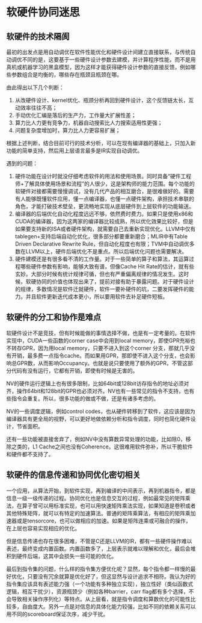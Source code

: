 # 软硬件协同迷思

## 软硬件的技术隔阂

最初的出发点是用自动调优在软件性能优化和硬件设计间建立直接联系，与传统自动调优不同的是，这要基于一些硬件设计参数去建模，并计算程序性能，而不是用真机或机器学习的黑盒模型，因为这样才能获得硬件设计参数的直接反馈，例如哪些参数组合是均衡的，哪些存在瓶颈且瓶颈在哪。

由此得出以下几个判断：

1. 从改硬件设计、kernel优化、瓶颈分析再回到硬件设计，这个反馈链太长，互动效率往往不高；
2. 手动优化汇编是落后的生产力，工作量大扩展性差；
3. 算力比人力更有竞争力，机器自动搜索比人力搜索适用性更强；
4. 问题复杂度增加时，算力比人力更容易扩展；

根据上述判断，结合目前可行的技术分析，可以在现有编译器的基础上，只加入新功能的简单支持，然后用上层语言最多是IR实现自动调优。

遇到的问题：

1. 硬件功能在设计时就没仔细考虑软件的用法和使用场景。同时具备“硬件工程师+了解具体使用场景和流程”的人很少，这是架构师的能力范围。每个功能的软硬件对接都需要慢慢调试，没有几代产品的相互磨合，是很难做好的。需要有人能够既懂软件应用，懂一点编译器，也懂一点硬件架构，承担技术串联的角色，才能打破技术壁垒，更流畅地实现从底层硬件到上层软件的功能输送。
2. 编译器的后端优化自动化程度远远不够，依然费时费力。如果只是使用x86和CUDA的编译器，因为这两家的编译器比较成熟，所以优化效果比较好，但是如果要支持新的ISA或者硬件架构，就需要自己去重新实现优化。LLVM中仅有tablegen+支持后端自动化优化，很多部分都要重新磨合；MLIR中有Table Driven Declarative Rewrite Rule，但自动化程度也有限；TVM中自动调优多数在LLVM以上，硬件后端优化不是重点。所以后端优化问题也需要解决。
3. 硬件建模还是有很多看不清的工作量。对于一些简单的算子和算法，其运算过程哪些硬件参数有影响，能够大致有谱，但像Cache Hit Rate的估计，就有些玄妙。大部分时候有统计规律可循，但也有严重偏离规律的情况发生。这时候，软硬协同的价值也体现出来了，提前对接有助于暴露问题。对于硬件设计的规律，多数情况是软件迁就硬件，软件一要补硬件的坑，二要发挥硬件的能力。并且软件更新迭代成本更小，所以要用软件去补足硬件短板。

## 软硬件的分工和协作是难点

软硬件设计不是竞技，但有时候能做的事情选择不做，也是有一定考量的。在软件实现中，CUDA一些函数的corner case中会用到local memory，即使GPR充裕也不转存GPR，因为用local memory，只要不进入到这个corner 分支，那就几乎没有开销，最多费一点指令cache。而如果用GPR，那即使不进入这个分支，也会影响总GPR数，从而影响Occupancy。也就是说只要使用了额外的GPR，不管这部分代码有没有运行，它都有开销，即使有时候是无害的。

NV的硬件运行逻辑上也有很多限制，比如64bit或128bit访存指令的地址必须对齐，操作64bit和128bit的GPR也必须对齐。NV也有一些常见的指令不支持，也有些指令会重复。所以，很多功能的做或不做，还是有诸多考虑的。

NV的一些调度逻辑，例如control codes，也从硬件转移到了软件，这应该是因为编译器具有更全局的视野，可以更好地做依赖分析和指令调度，同时也简化硬件设计，节省面积。

还有一些功能被直接舍弃了，例如NV中没有算数异常处理的功能，比如除0，移除之类的，L1 Cache之间也没有Coherence。这很难用软件弥补，所以干脆软件和硬件都不支持了。

## 软硬件的信息传递和协同优化密切相关

一个应用，从算法开始，到软件实现，再到编译的中间表示，再到机器指令，都是信息一级一级传递的过程。协同优化也是信息交互的过程，例如最常见的矩阵乘法，在算子曾可以用标准实现，也可以用快速矩阵乘法实现，如果知道是卷积或者其他特殊矩阵，就可以有特定的加速算法。普通的矩阵乘算法，有相应的矩阵乘加速器或是tensorcore，也可以做相应的加速。如果是矩阵连乘或可融合的操作，在上层也容易实现相应的优化。

但是信息传递也存在很多困难，不管是C还是LLVM的IR，都有一些硬件操作难以表述，最终变成内置函数。内置函数多了，上层表示就难以理解和优化，最后会堆积到硬件后端，这其中会损失一些可能的优化。

最后到指令集的问题，什么样的指令集方便优化呢？显然，每个指令都一样慢的最好优化，只要没有冗余就算是优化好了，但这显然与设计追求不相符。我认为好的指令集应该具有表述能力强（一个功能有多种独立实现），独立性好（类似函数式逻辑，相互干扰少），资源瓶颈少（例如各种barrier，carr flag都有多个选择，不会导致相关操作序列化）等特点。从上层看，就是指令调度和算数优化的可能性比较多，自由度大。另外一点是对信息的具体化能力较强，比如不同的依赖关系可以用不同的scoreboard保证次序，减少干扰。
